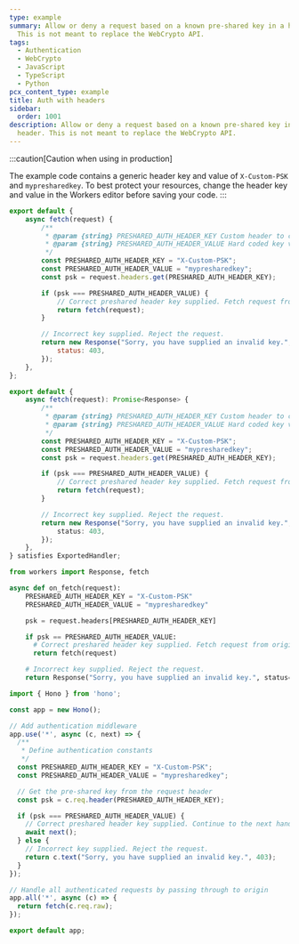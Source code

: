 ```yaml
---
type: example
summary: Allow or deny a request based on a known pre-shared key in a header.
  This is not meant to replace the WebCrypto API.
tags:
  - Authentication
  - WebCrypto
  - JavaScript
  - TypeScript
  - Python
pcx_content_type: example
title: Auth with headers
sidebar:
  order: 1001
description: Allow or deny a request based on a known pre-shared key in a
  header. This is not meant to replace the WebCrypto API.
---
```



:::caution[Caution when using in production]

The example code contains a generic header key and value of `X-Custom-PSK` and `mypresharedkey`. To best protect your resources, change the header key and value in the Workers editor before saving your code.
:::

<Tabs syncKey="workersExamples"> <TabItem label="JavaScript" icon="seti:javascript">

```js
export default {
	async fetch(request) {
		/**
		 * @param {string} PRESHARED_AUTH_HEADER_KEY Custom header to check for key
		 * @param {string} PRESHARED_AUTH_HEADER_VALUE Hard coded key value
		 */
		const PRESHARED_AUTH_HEADER_KEY = "X-Custom-PSK";
		const PRESHARED_AUTH_HEADER_VALUE = "mypresharedkey";
		const psk = request.headers.get(PRESHARED_AUTH_HEADER_KEY);

		if (psk === PRESHARED_AUTH_HEADER_VALUE) {
			// Correct preshared header key supplied. Fetch request from origin.
			return fetch(request);
		}

		// Incorrect key supplied. Reject the request.
		return new Response("Sorry, you have supplied an invalid key.", {
			status: 403,
		});
	},
};
```

</TabItem> <TabItem label="TypeScript" icon="seti:typescript">

```ts
export default {
	async fetch(request): Promise<Response> {
		/**
		 * @param {string} PRESHARED_AUTH_HEADER_KEY Custom header to check for key
		 * @param {string} PRESHARED_AUTH_HEADER_VALUE Hard coded key value
		 */
		const PRESHARED_AUTH_HEADER_KEY = "X-Custom-PSK";
		const PRESHARED_AUTH_HEADER_VALUE = "mypresharedkey";
		const psk = request.headers.get(PRESHARED_AUTH_HEADER_KEY);

		if (psk === PRESHARED_AUTH_HEADER_VALUE) {
			// Correct preshared header key supplied. Fetch request from origin.
			return fetch(request);
		}

		// Incorrect key supplied. Reject the request.
		return new Response("Sorry, you have supplied an invalid key.", {
			status: 403,
		});
	},
} satisfies ExportedHandler;
```

</TabItem> <TabItem label="Python" icon="seti:python">

```py
from workers import Response, fetch

async def on_fetch(request):
    PRESHARED_AUTH_HEADER_KEY = "X-Custom-PSK"
    PRESHARED_AUTH_HEADER_VALUE = "mypresharedkey"

    psk = request.headers[PRESHARED_AUTH_HEADER_KEY]

    if psk == PRESHARED_AUTH_HEADER_VALUE:
      # Correct preshared header key supplied. Fetch request from origin.
      return fetch(request)

    # Incorrect key supplied. Reject the request.
    return Response("Sorry, you have supplied an invalid key.", status=403)
```

</TabItem> <TabItem label="Hono" icon="seti:typescript">

```ts
import { Hono } from 'hono';

const app = new Hono();

// Add authentication middleware
app.use('*', async (c, next) => {
  /**
   * Define authentication constants
   */
  const PRESHARED_AUTH_HEADER_KEY = "X-Custom-PSK";
  const PRESHARED_AUTH_HEADER_VALUE = "mypresharedkey";

  // Get the pre-shared key from the request header
  const psk = c.req.header(PRESHARED_AUTH_HEADER_KEY);

  if (psk === PRESHARED_AUTH_HEADER_VALUE) {
    // Correct preshared header key supplied. Continue to the next handler.
    await next();
  } else {
    // Incorrect key supplied. Reject the request.
    return c.text("Sorry, you have supplied an invalid key.", 403);
  }
});

// Handle all authenticated requests by passing through to origin
app.all('*', async (c) => {
  return fetch(c.req.raw);
});

export default app;
```

</TabItem> </Tabs>
